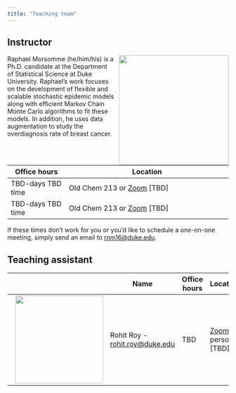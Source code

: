 ```yaml
---
title: "Teaching team"
---
```


## Instructor

![](images/team/raphael.jpg){fig-alt="Headshot of Dr. Raphael Morsomme" style="float:right;padding: 0 0 0 10px;" width="250"}

Raphael Morsomme (he/him/his) is a Ph.D. candidate at the Department of Statistical Science at Duke University. Raphael's work focuses on the development of flexible and scalable stochastic epidemic models along with efficient Markov Chain Monte Carlo algorithms to fit these models. In addition, he uses data augmentation to study the overdiagnosis rate of breast cancer.

| Office hours      | Location                                                                                                                                          |
|-------------------|-----------------------------------------------------|
| TBD-days TBD time | Old Chem 213 or [Zoom](https://sakai.duke.edu/portal/site/779c3ebe-3b88-4bcc-bd01-1813e8396a23/page/d5eef508-07a4-4c6d-b7bd-4614a9631562) \[TBD\] |
| TBD-days TBD time | Old Chem 213 or [Zoom](https://sakai.duke.edu/portal/site/779c3ebe-3b88-4bcc-bd01-1813e8396a23/page/d5eef508-07a4-4c6d-b7bd-4614a9631562) \[TBD\] |

If these times don't work for you or you'd like to schedule a one-on-one meeting, simply send an email to [rnm16\@duke.edu](mailto:rnm16@duke.edu).

## Teaching assistant

|                                                                                                                  | Name                                                         | Office hours | Location                                                                                                                                    |
|:---------------:|-----------------|-----------------|-----------------------|
| ![](images/team/rohit.jpg){fig-alt="Headshot of Rohit Roy" style="padding: 0 0 0 10px;" width="200"} | Rohit Roy - [rohit.roy\@duke.edu](mailto:rohit.roy@duke.edu) | TBD          | [Zoom](https://sakai.duke.edu/portal/site/779c3ebe-3b88-4bcc-bd01-1813e8396a23/page/d5eef508-07a4-4c6d-b7bd-4614a9631562)/in person \[TBD\] |
